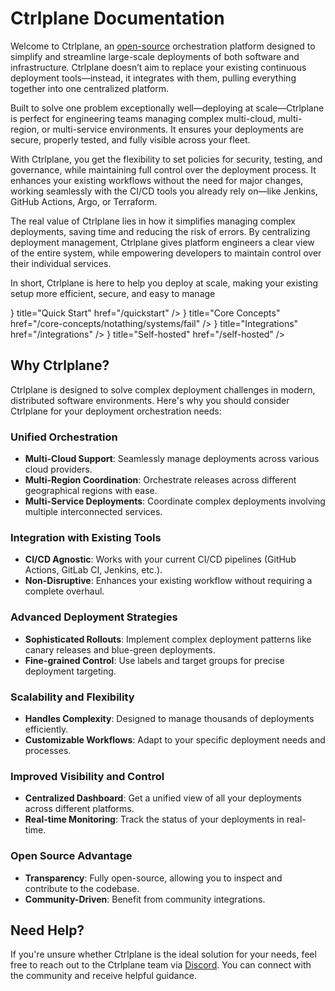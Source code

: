 
# Ctrlplane Documentation

Welcome to Ctrlplane, an
[open-source](https://github.com/ctrlplanedev/ctrlplane) orchestration platform
designed to simplify and streamline large-scale deployments of both software and
infrastructure. Ctrlplane doesn’t aim to replace your existing continuous
deployment tools—instead, it integrates with them, pulling everything together
into one centralized platform.

Built to solve one problem exceptionally well—deploying at scale—Ctrlplane is
perfect for engineering teams managing complex multi-cloud, multi-region, or
multi-service environments. It ensures your deployments are secure, properly
tested, and fully visible across your fleet.

With Ctrlplane, you get the flexibility to set policies for security, testing,
and governance, while maintaining full control over the deployment process. It
enhances your existing workflows without the need for major changes, working
seamlessly with the CI/CD tools you already rely on—like Jenkins, GitHub
Actions, Argo, or Terraform.

The real value of Ctrlplane lies in how it simplifies managing complex
deployments, saving time and reducing the risk of errors. By centralizing
deployment management, Ctrlplane gives platform engineers a clear view of the
entire system, while empowering developers to maintain control over their
individual services.

In short, Ctrlplane is here to help you deploy at scale, making your existing
setup more efficient, secure, and easy to manage

<Cards>
  <Cards.Card
    icon={<TbBook className="h-8 w-8 stroke-blue-400" />}
    title="Quick Start"
    href="/quickstart"
  />
  <Cards.Card
    icon={<TbServer className="h-8 w-8 stroke-yellow-400" />}
    title="Core Concepts"
    href="/core-concepts/notathing/systems/fail"
  />
  <Cards.Card
    icon={<TbPlug className="h-8 w-8 stroke-purple-400" />}
    title="Integrations"
    href="/integrations"
  />
  <Cards.Card
    icon={<TbServer className="h-8 w-8 stroke-green-400" />}
    title="Self-hosted"
    href="/self-hosted"
  />
</Cards>

## Why Ctrlplane?

Ctrlplane is designed to solve complex deployment challenges in modern,
distributed software environments. Here's why you should consider Ctrlplane for
your deployment orchestration needs:

### Unified Orchestration

- **Multi-Cloud Support**: Seamlessly manage deployments across various cloud
  providers.
- **Multi-Region Coordination**: Orchestrate releases across different
  geographical regions with ease.
- **Multi-Service Deployments**: Coordinate complex deployments involving
  multiple interconnected services.

### Integration with Existing Tools

- **CI/CD Agnostic**: Works with your current CI/CD pipelines (GitHub Actions,
  GitLab CI, Jenkins, etc.).
- **Non-Disruptive**: Enhances your existing workflow without requiring a
  complete overhaul.

### Advanced Deployment Strategies

- **Sophisticated Rollouts**: Implement complex deployment patterns like canary
  releases and blue-green deployments.
- **Fine-grained Control**: Use labels and target groups for precise deployment
  targeting.

### Scalability and Flexibility

- **Handles Complexity**: Designed to manage thousands of deployments
  efficiently.
- **Customizable Workflows**: Adapt to your specific deployment needs and
  processes.

### Improved Visibility and Control

- **Centralized Dashboard**: Get a unified view of all your deployments across
  different platforms.
- **Real-time Monitoring**: Track the status of your deployments in real-time.

### Open Source Advantage

- **Transparency**: Fully open-source, allowing you to inspect and contribute to
  the codebase.
- **Community-Driven**: Benefit from community integrations.

## Need Help?

If you're unsure whether Ctrlplane is the ideal solution for your needs, feel
free to reach out to the Ctrlplane team via
[Discord](https://ctrlplane.dev/discord). You can connect with the community and
receive helpful guidance.
